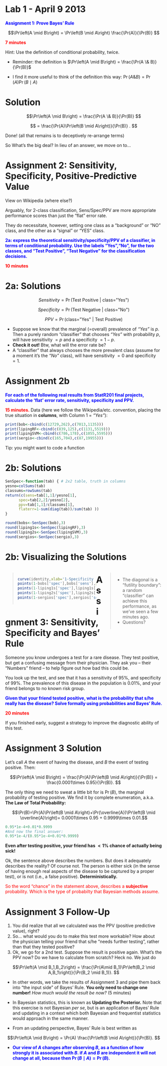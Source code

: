 Lab 1 - April 9 2013
========================================================

<font color='blue'>**Assignment 1: Prove Bayes' Rule**</font>

$$\Pr\left(A \mid B\right) =  \Pr\left(B \mid A\right) \frac{\Pr(A)}{\Pr(B)}  $$

<font color='red'>**7 minutes**</font>

Hint: Use the definition of conditional probability, twice.

 - Reminder: the definition is $\Pr\left(A \mid B\right) =  \frac{\Pr(A \& B)}{\Pr(B)}$
 
 - I find it more useful to think of the definition this way: $\Pr(A \& B) =\Pr(A)\Pr\left(B \mid A\right)$
 
Solution
==========

$$\Pr\left(A \mid B\right) =   \frac{\Pr(A \& B)}{\Pr(B)} $$

$$ =  \frac{\Pr(A)\Pr\left(B \mid A\right)}{\Pr(B)} . $$

Done! (all that remains is to deceptively re-arrange terms)

So What's the big deal? In lieu of an answer, we move on to...

Assignment 2: Sensitivity, Specificity, Positive-Predictive Value
=============

View on Wikipedia (where else?)

Arguably, for 2-class classification, Sens/Spec/PPV are more appropriate performance scores than just the "flat" error rate.

They do necessitate, however, setting one class as a "background" or "NO" class, and the other as a "signal" or "YES" class.

<font color='blue'>**2a: express the theoretical sensitivity/specificity/PPV of a classifier, in terms of conditional probability. Use the labels "Yes","No", for the two classes, and "Test Positive", "Test Negative" for the classification decisions.**</font>

<font color='red'>**10 minutes**</font>

2a: Solutions
=================

$$Sensitivity = \Pr\left(\textrm{Test Positive | class="Yes"}\right)$$

$$Specificity = \Pr\left(\textrm{Test Negative | class="No"}\right)$$

$$PPV = \Pr\left(\textrm{class="Yes" | Test Positive}\right)$$

 - Suppose we know that the marginal (=overall) prevalence of *"Yes"* is $p$. Then a purely random "classifier" that chooses *"Yes"* with probability $p$, will have sensitivity $=p$ and a specificity $=1-p$. 
 - **Check it out!** Btw, what will the error rate be?
 - A "classifier" that always chooses the more prevalent class (assume for a moment it's the *"No"* class), will have sensitivity $=0$ and specificity $=1$.

Assignment 2b
=======
<font color='blue'>**For each of the following real results from StatR201 final projects, calculate the 'flat' error rate, sensitivity, specificity and PPV.**</font>

<font color='red'>**15 minutes.**</font> Data (here we follow the Wikipedia/etc. convention, placing the true situation in **columns**, with Column 1 = *"Yes"*):

```r
print(bob<-cbind(c(12729,262),c(7013,1135)))
print(lipingRF<-cbind(c(839,125),c(1131,5519)))
print(lipingSVM<-cbind(c(786,178),c(1055,5595)))
print(sergio<-cbind(c(165,704),c(87,19955)))
```

Tip: you might want to code a function

2b: Solutions
==============
```r
SenSpec<-function(tab) { # 2x2 table, truth in columns
yesno=colSums(tab)
classums=rowSums(tab)
return(c(sens=tab[1,1]/yesno[1],
      spec=tab[2,2]/yesno[2],
      ppv=tab[1,1]/classums[1],
      flaterr=1-sum(diag(tab))/sum(tab) ))  
}

round(bobs<-SenSpec(bob),3)
round(liping1s<-SenSpec(lipingRF),3)
round(liping2s<-SenSpec(lipingSVM),3)
round(sergios<-SenSpec(sergio),3)  
```

2b: Visualizing the Solutions
==============
<blockquote  style="float:left;width: 50%;font-style: normal">

```r
curve(identity,xlab='1-Specificity (False Positive)',ylab='Sensitivity (True Positive)',main="ROC (Receiver-Operating-Characteristic) Curve")
points(1-bobs['spec'],bobs['sens'],pch=19,cex=2)
points(1-liping1s['spec'],liping1s['sens'],pch=19,col=2,cex=2)
points(1-liping2s['spec'],liping2s['sens'],pch=19,col=3,cex=2)
points(1-sergios['spec'],sergios['sens'],pch=19,col=4,cex=2)
```

</blockquote>

<blockquote  style="float:right;width: 30%;font-style: normal">
 - The diagonal is a "futility boundary": a random "classifier" can achieve this performance, as we've seen a few minutes ago.
 - Questions?
</blockquote>

Assignment 3: Sensitivity, Specificity and Bayes' Rule
======================

Someone you know undergoes a test for a rare disease. They test positive, but get a confusing message from their physician. They ask you -- their "Numbers" friend -- to help figure out how bad this could be.

You look up the test, and see that it has a sensitivity of $95\%$, and specificity of $99\%$. The prevalence of this disease in the population is $0.01\%$, and your friend belongs to no known risk group.

<font color='blue'>**Given that your friend tested positive, what is the probability that s/he really has the disease? Solve formally using probabilities and Bayes' Rule.**</font>

<font color='red'>**20 minutes**</font>

If you finished early, suggest a strategy to improve the diagnostic ability of this test. 

Assignment 3 Solution
==========

Let's call $A$ the event of having the disease, and $B$ the event of testing positive. Then:

$$\Pr\left(A \mid B\right) = \frac{\Pr(A)\Pr\left(B \mid A\right)}{\Pr(B)} = \frac{0.0001\times 0.95}{\Pr(B)}. $$

The only thing we need to sweat a little bit for is $\Pr(B)$, the marginal probability of testing positive. We find it by complete enumeration, a.k.a. **The Law of Total Probability:**

$$\Pr(B)=\Pr(A)\Pr\left(B \mid A\right)+\Pr(\overline{A})\Pr\left(B \mid \overline{A}\right)= 0.0001\times 0.95 + 0.9999\times 0.01.$$

```r
0.95*1e-4+0.01*0.9999
#And now the final answer:
0.95*1e-4/(0.95*1e-4+0.01*0.9999)
```

**Even after testing positive, your friend has $<1\%$ chance of actually being sick!**

Ok, the sentence above describes the numbers. But does it adequately describes the reality? Of course not. The person is either sick (in the sense of having enough real aspects of the disease to be captured by a proper test), or is not (i.e., a false positive). **Deterministically.**

<font color='red'>So the word "chance" in the statement above, describes a **subjective** probability. Which is the type of probabilty that Bayesian methods assume.</font>

Assignment 3 Follow-Up
=======================

 1. You did realize that all we calculated was the PPV (positive predictive value), right?
 2. So... what would you do to make this test more workable? How about the physician telling your friend that s/he "needs further testing", rather than that they tested positive?
 3. Ok, we go for a 2nd test. Suppose the result is positive again. What's the PPV now? Do we have to calculate from scratch? Heck no. We just do
 
$$\Pr\left(A \mid B_1,B_2\right) = \frac{\Pr(A\mid B_1)\Pr\left(B_2 \mid A,B_1\right)}{\Pr(B_2 \mid B_1)}. $$

 - In other words, we take the results of Assignment 3 and pipe them back into "the input side" of Bayes' Rule. **You only need to change one number!** *How much would the result be now?* (5 minutes)
 
 - In Bayesian statistics, this is known as **Updating the Posterior.** Note that this exercise is not Bayesian *per se*, but is an application of Bayes' Rule and updating in a context which both Bayesian and frequentist statistics would approach in the same manner.
 - From an updating perspective, Bayes' Rule is best written as
 
 $$\Pr\left(A \mid B\right) =  \Pr(A) \frac{\Pr\left(B \mid A\right)}{\Pr(B)}.  $$
 
- <font color='blue'>**Our view of $A$ changes after observing $B$, as a function of how strongly it is associated with $B$. if $A$ and $B$ are independent it will not change at all, because then $\Pr\left(B \mid A\right)=\Pr(B)$.**</font>
 
